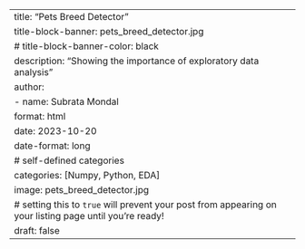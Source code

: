 ---
title: "Pets Breed Detector"
title-block-banner: pets_breed_detector.jpg
# title-block-banner-color: black
description: "Showing the importance of exploratory data analysis"
author:
  - name: Subrata Mondal
format: html
date: 2023-10-20
date-format: long
# self-defined categories
categories: [Numpy, Python, EDA]
image: pets_breed_detector.jpg
# setting this to `true` will prevent your post from appearing on your listing page until you're ready!
draft: false
---